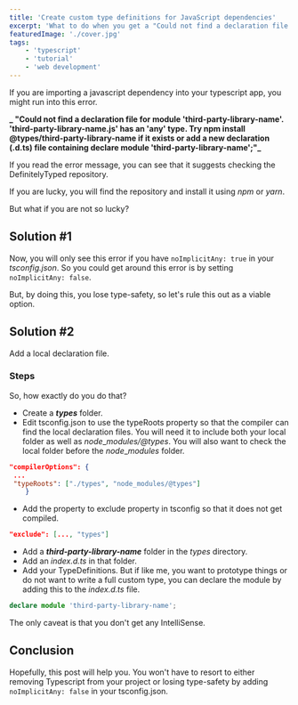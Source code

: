 ```yaml
---
title: 'Create custom type definitions for JavaScript dependencies'
excerpt: 'What to do when you get a "Could not find a declaration file for module" error when the package does not exist in "@types/third-party-library-name" error'
featuredImage: './cover.jpg'
tags:
    - 'typescript'
    - 'tutorial'
    - 'web development'
---
```


If you are importing a javascript dependency into your typescript app, you might run into this error.

**_ "Could not find a declaration file for module 'third-party-library-name'. 'third-party-library-name.js' has an 'any' type. Try npm install @types/third-party-library-name if it exists or add a new declaration (.d.ts) file containing declare module 'third-party-library-name';"_**

If you read the error message, you can see that it suggests checking the DefinitelyTyped repository.

If you are lucky, you will find the repository and install it using _npm_ or _yarn_.

But what if you are not so lucky?

## Solution #1

Now, you will only see this error if you have `noImplicitAny: true` in your _tsconfig.json_. So you could get around this error is by setting `noImplicitAny: false`.

But, by doing this, you lose type-safety, so let's rule this out as a viable option.

## Solution #2

Add a local declaration file.

### Steps

So, how exactly do you do that?

-   Create a **_types_** folder.
-   Edit tsconfig.json to use the typeRoots property so that the compiler can find the local declaration files. You will need it to include both your local folder as well as _node_\__modules/@types_. You will also want to check the local folder before the _node_\__modules_ folder.

```json
"compilerOptions": {
 ...
 "typeRoots": ["./types", "node_modules/@types"]
    }
```

-   Add the property to exclude property in tsconfig so that it does not get compiled.

```json
"exclude": [..., "types"]
```

-   Add a **_third-party-library-name_** folder in the _types_ directory.
-   Add an _index.d.ts_ in that folder.
-   Add your TypeDefinitions. But if like me, you want to prototype things or do not want to write a full custom type, you can declare the module by adding this to the _index.d.ts_ file.

```typescript
declare module 'third-party-library-name';
```

The only caveat is that you don't get any IntelliSense.

## Conclusion

Hopefully, this post will help you. You won't have to resort to either removing Typescript from your project or losing type-safety by adding `noImplicitAny: false` in your tsconfig.json.
